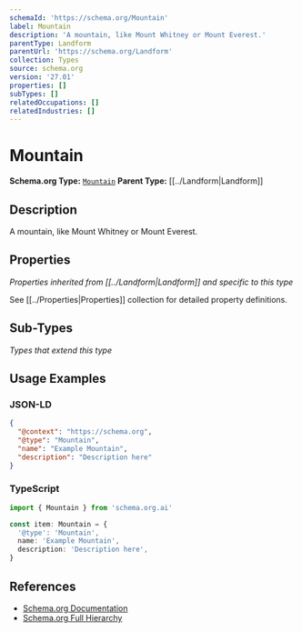```yaml
---
schemaId: 'https://schema.org/Mountain'
label: Mountain
description: 'A mountain, like Mount Whitney or Mount Everest.'
parentType: Landform
parentUrl: 'https://schema.org/Landform'
collection: Types
source: schema.org
version: '27.01'
properties: []
subTypes: []
relatedOccupations: []
relatedIndustries: []
---
```

# Mountain

**Schema.org Type:** [`Mountain`](https://schema.org/Mountain)
**Parent Type:** [[../Landform|Landform]]

## Description

A mountain, like Mount Whitney or Mount Everest.

## Properties

*Properties inherited from [[../Landform|Landform]] and specific to this type*

See [[../Properties|Properties]] collection for detailed property definitions.

## Sub-Types

*Types that extend this type*

## Usage Examples

### JSON-LD

```json
{
  "@context": "https://schema.org",
  "@type": "Mountain",
  "name": "Example Mountain",
  "description": "Description here"
}
```

### TypeScript

```typescript
import { Mountain } from 'schema.org.ai'

const item: Mountain = {
  '@type': 'Mountain',
  name: 'Example Mountain',
  description: 'Description here',
}
```

## References

- [Schema.org Documentation](https://schema.org/Mountain)
- [Schema.org Full Hierarchy](https://schema.org/docs/full.html)
